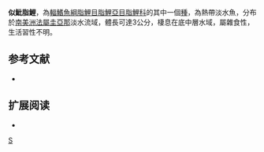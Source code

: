 {{Speciesbox 
| taxon = Hyphessobrycon simulatus
| status = NE
| status_system = IUCN3.1
| authority =  [[Géry|Géry]], 1960
| synonyms = *''Pseudopristella simulata''<br /><small>Géry, 1960</small>
}}
'''似魮脂鯉'''，為[[輻鰭魚綱|輻鰭魚綱]][[脂鯉目|脂鯉目]][[脂鯉亞目|脂鯉亞目]][[脂鯉科|脂鯉科]]的其中一個[[種|種]]，為熱帶淡水魚，分布於[[南美洲|南美洲]][[法屬圭亞那|法屬圭亞那]]淡水流域，體長可達3公分，棲息在底中層水域，屬雜食性，生活習性不明。

==参考文献==
{{refbegin}}
*{{FishBase_species|genus=Hyphessobrycon|species=simulatus|year=2013|month=12}}
{{refend}}

== 扩展阅读 ==
{{refbegin}}
*{{wikispecies-inline|Hyphessobrycon simulatus|似魮脂鯉}}
{{refend}}
{{Taxonbar|from=Q5547426}}

[[Category:魮脂鯉屬|S]]


{{魚類小作品}}